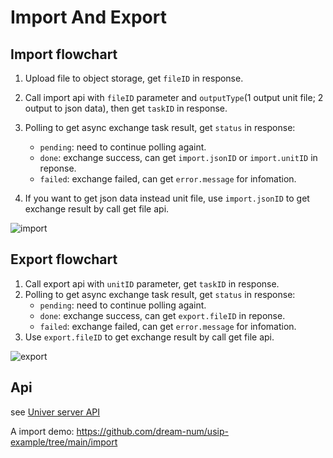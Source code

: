 
# Import And Export

## Import flowchart

1. Upload file to object storage, get `fileID` in response.
2. Call import api with `fileID` parameter and `outputType`(1 output unit file; 2 output to json data), then get `taskID` in response.
3. Polling to get async exchange task result, get `status` in response:

    - `pending`: need to continue polling againt.
    - `done`: exchange success, can get `import.jsonID` or `import.unitID` in reponse.
    - `failed`: exchange failed, can get `error.message` for infomation.

4. If you want to get json data instead unit file, use `import.jsonID` to get exchange result by call get file api.

<Image src={importImg} alt="import" width={350} />

## Export flowchart

1. Call export api with `unitID` parameter, get `taskID` in response.
2. Polling to get async exchange task result, get `status` in response:
    - `pending`: need to continue polling againt.
    - `done`: exchange success, can get `export.fileID` in reponse.
    - `failed`: exchange failed, can get `error.message` for infomation.
3. Use `export.fileID` to get exchange result by call get file api.

<Image src={exportImg} alt="export" width={350} />

## Api

see [Univer server API](/guides/sheet/server/api)

A import demo: https://github.com/dream-num/usip-example/tree/main/import